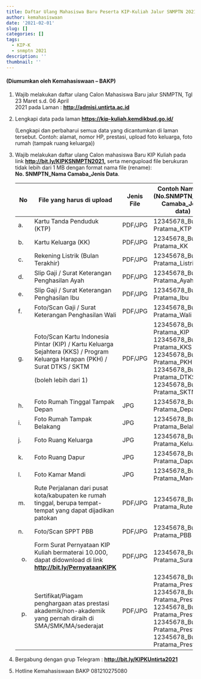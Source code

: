 ```yaml
---
title: Daftar Ulang Mahasiswa Baru Peserta KIP-Kuliah Jalur SNMPTN 2021
author: kemahasiswaan
date: '2021-02-01'
slug: []
categories: []
tags:
  - KIP-K
  - snmptn 2021
description: ''
thumbnail: ''
---
```


#### (Diumumkan oleh Kemahasiswaan -- BAKP)

1.  Wajib melakukan daftar ulang Calon Mahasiswa Baru jalur SNMPTN, Tgl 23 Maret s.d. 06 April\
    2021 pada Laman : [**http://admisi.untirta.ac.id**](http://admisi.untirta.ac.id){.uri target="_blank"}

2.  Lengkapi data pada laman [**https://kip-kuliah.kemdikbud.go.id/**](https://kip-kuliah.kemdikbud.go.id/){.uri target="_blank"}

    (Lengkapi dan perbaharui semua data yang dicantumkan di laman tersebut. Contoh: alamat, nomor HP, prestasi, upload foto keluarga, foto rumah (tampak ruang keluarga))

3.  Wajib melakukan daftar ulang Calon mahasiswa Baru KIP Kuliah pada link [**http://bit.ly/KIPKSNMPTN2021,**](http://bit.ly/KIPKSNMPTN2021,){.uri} serta mengupload file berukuran tidak lebih dari 1 MB dengan format nama file (rename): **No. SNMPTN_Nama Camaba_Jenis Data**.

    +--------+--------------------------------------------------------------------------------------------------------------------------------------------------------------------+----------------+-----------------------------------------------------------------------------------------------------------------------------------------------------------------------------+
    | **No** | **File yang harus di upload**                                                                                                                                      | **Jenis File** | **Contoh Nama file (No.SNMPTN_Nama**<br> **Camaba_Jenis data)**                                                                                                             |
    +========+====================================================================================================================================================================+================+=============================================================================================================================================================================+
    | a\.    | Kartu Tanda Penduduk (KTP)                                                                                                                                         | PDF/JPG        | 12345678_Budi Pratama_KTP                                                                                                                                                   |
    +--------+--------------------------------------------------------------------------------------------------------------------------------------------------------------------+----------------+-----------------------------------------------------------------------------------------------------------------------------------------------------------------------------+
    | b\.    | Kartu Keluarga (KK)                                                                                                                                                | PDF/JPG        | 12345678_Budi Pratama_KK                                                                                                                                                    |
    +--------+--------------------------------------------------------------------------------------------------------------------------------------------------------------------+----------------+-----------------------------------------------------------------------------------------------------------------------------------------------------------------------------+
    | c\.    | Rekening Listrik (Bulan Terakhir)                                                                                                                                  | PDF/JPG        | 12345678_Budi Pratama_Listrik                                                                                                                                               |
    +--------+--------------------------------------------------------------------------------------------------------------------------------------------------------------------+----------------+-----------------------------------------------------------------------------------------------------------------------------------------------------------------------------+
    | d\.    | Slip Gaji / Surat Keterangan Penghasilan Ayah                                                                                                                      | PDF/JPG        | 12345678_Budi Pratama_Ayah                                                                                                                                                  |
    +--------+--------------------------------------------------------------------------------------------------------------------------------------------------------------------+----------------+-----------------------------------------------------------------------------------------------------------------------------------------------------------------------------+
    | e\.    | Slip Gaji / Surat Keterangan Penghasilan Ibu                                                                                                                       | PDF/JPG        | 12345678_Budi Pratama_Ibu                                                                                                                                                   |
    +--------+--------------------------------------------------------------------------------------------------------------------------------------------------------------------+----------------+-----------------------------------------------------------------------------------------------------------------------------------------------------------------------------+
    | f\.    | Foto/Scan Gaji / Surat Keterangan Penghasilan Wali                                                                                                                 | PDF/JPG        | 12345678_Budi Pratama_Wali                                                                                                                                                  |
    +--------+--------------------------------------------------------------------------------------------------------------------------------------------------------------------+----------------+-----------------------------------------------------------------------------------------------------------------------------------------------------------------------------+
    | g\.    | Foto/Scan Kartu Indonesia Pintar (KIP) / Kartu Keluarga <br> Sejahtera (KKS) / Program Keluarga Harapan (PKH) / <br>Surat DTKS / SKTM                              | PDF/JPG        | 12345678_Budi Pratama_KIP<br>12345678_Budi Pratama_KKS<br>12345678_Budi Pratama_PKH<br>12345678_Budi Pratama_DTKS<br>12345678_Budi Pratama_SKTM                             |
    |        |                                                                                                                                                                    |                |                                                                                                                                                                             |
    |        | (boleh lebih dari 1)                                                                                                                                               |                |                                                                                                                                                                             |
    +--------+--------------------------------------------------------------------------------------------------------------------------------------------------------------------+----------------+-----------------------------------------------------------------------------------------------------------------------------------------------------------------------------+
    | h\.    | Foto Rumah Tinggal Tampak Depan                                                                                                                                    | JPG            | 12345678_Budi Pratama_Depan                                                                                                                                                 |
    +--------+--------------------------------------------------------------------------------------------------------------------------------------------------------------------+----------------+-----------------------------------------------------------------------------------------------------------------------------------------------------------------------------+
    | i\.    | Foto Rumah Tampak Belakang                                                                                                                                         | JPG            | 12345678_Budi Pratama_Belakang                                                                                                                                              |
    +--------+--------------------------------------------------------------------------------------------------------------------------------------------------------------------+----------------+-----------------------------------------------------------------------------------------------------------------------------------------------------------------------------+
    | j\.    | Foto Ruang Keluarga                                                                                                                                                | JPG            | 12345678_Budi Pratama_Keluarga                                                                                                                                              |
    +--------+--------------------------------------------------------------------------------------------------------------------------------------------------------------------+----------------+-----------------------------------------------------------------------------------------------------------------------------------------------------------------------------+
    | k\.    | Foto Ruang Dapur                                                                                                                                                   | JPG            | 12345678_Budi Pratama_Dapur                                                                                                                                                 |
    +--------+--------------------------------------------------------------------------------------------------------------------------------------------------------------------+----------------+-----------------------------------------------------------------------------------------------------------------------------------------------------------------------------+
    | l\.    | Foto Kamar Mandi                                                                                                                                                   | JPG            | 12345678_Budi Pratama_Mandi                                                                                                                                                 |
    +--------+--------------------------------------------------------------------------------------------------------------------------------------------------------------------+----------------+-----------------------------------------------------------------------------------------------------------------------------------------------------------------------------+
    | m\.    | Rute Perjalanan dari pusat kota/kabupaten ke rumah <br>tinggal, berupa tempat-tempat yang dapat dijadikan <br>patokan                                              | PDF/JPG        | 12345678_Budi Pratama_Rute                                                                                                                                                  |
    +--------+--------------------------------------------------------------------------------------------------------------------------------------------------------------------+----------------+-----------------------------------------------------------------------------------------------------------------------------------------------------------------------------+
    | n\.    | Foto/Scan SPPT PBB                                                                                                                                                 | PDF/JPG        | 12345678_Budi Pratama_PBB                                                                                                                                                   |
    +--------+--------------------------------------------------------------------------------------------------------------------------------------------------------------------+----------------+-----------------------------------------------------------------------------------------------------------------------------------------------------------------------------+
    | o.     | Form Surat Pernyataan KIP Kuliah bermaterai 10.000, <br>dapat didownload di link [**http://bit.ly/PernyataanKIPK**](http://bit.ly/PernyataanKIPK){target="_blank"} | PDF/JPG        | 12345678_Budi Pratama_Surat                                                                                                                                                 |
    +--------+--------------------------------------------------------------------------------------------------------------------------------------------------------------------+----------------+-----------------------------------------------------------------------------------------------------------------------------------------------------------------------------+
    | p.     | Sertifikat/Piagam penghargaan atas prestasi <br>akademik/non-akademik yang pernah diraih di <br>SMA/SMK/MA/sederajat                                               | PDF/JPG        | 12345678_Budi Pratama_Prestasi1<br>12345678_Budi Pratama_Prestasi2<br>12345678_Budi Pratama_Prestasi3<br>12345678_Budi Pratama_Prestasi4<br>12345678_Budi Pratama_Prestasi5 |
    +--------+--------------------------------------------------------------------------------------------------------------------------------------------------------------------+----------------+-----------------------------------------------------------------------------------------------------------------------------------------------------------------------------+

4.  Bergabung dengan grup Telegram : [**http://bit.ly/KIPKUntirta2021**](http://bit.ly/KIPKUntirta2021){.uri}

5.  Hotline Kemahasiswaan BAKP 081210275080
